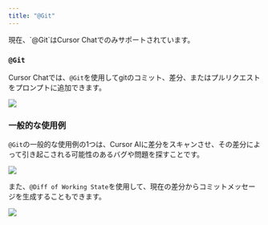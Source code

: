 ```yaml
---
title: "@Git"
---
```


<Info>
現在、`@Git`はCursor Chatでのみサポートされています。
</Info>

### `@Git`

Cursor Chatでは、`@Git`を使用してgitのコミット、差分、またはプルリクエストをプロンプトに追加できます。

<Frame>
<img src="/images/context/@git.png"/>
</Frame>


### 一般的な使用例

`@Git`の一般的な使用例の1つは、Cursor AIに差分をスキャンさせ、その差分によって引き起こされる可能性のあるバグや問題を探すことです。

<Frame>
<img src="/images/context/@git-usecase1.png"/>
</Frame>

また、`@Diff of Working State`を使用して、現在の差分からコミットメッセージを生成することもできます。

<Frame>
<img src="/images/context/@git-commit-message.png"/>
</Frame>
